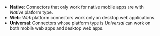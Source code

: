 - **Native**: Connectors that only work for native mobile apps are with _Native_ platform type.
- **Web**: _Web_ platform connectors work only on desktop web applications.
- **Universal**: Connectors whose platform type is _Universal_ can work on both mobile web apps and desktop web apps.
